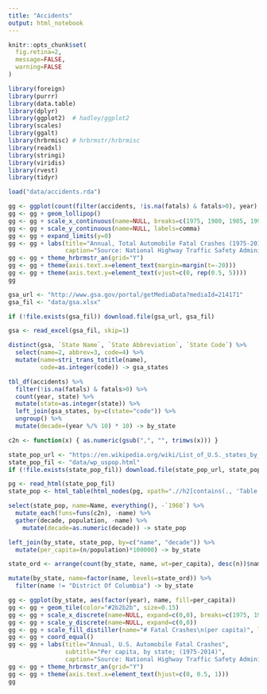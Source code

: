 ```yaml
---
title: "Accidents"
output: html_notebook
---
```

```r
knitr::opts_chunk$set(
  fig.retina=2,
  message=FALSE,
  warning=FALSE
)
```

```r
library(foreign)
library(purrr)
library(data.table)
library(dplyr)
library(ggplot2)  # hadley/ggplot2
library(scales)
library(ggalt)
library(hrbrmisc) # hrbrmstr/hrbrmisc
library(readxl)
library(stringi)
library(viridis)
library(rvest)
library(tidyr)
```

```r
load("data/accidents.rda")
```

```r
gg <- ggplot(count(filter(accidents, !is.na(fatals) & fatals>0), year), aes(year, n))
gg <- gg + geom_lollipop()
gg <- gg + scale_x_continuous(name=NULL, breaks=c(1975, 1980, 1985, 1990, 1995, 2000, 2005, 2010, 2014))
gg <- gg + scale_y_continuous(name=NULL, labels=comma)
gg <- gg + expand_limits(y=0)
gg <- gg + labs(title="Annual, Total Automobile Fatal Crashes (1975-2014)",
                caption="Source: National Highway Traffic Safety Administration (NHTSA)\nFatality Analysis Reporting System (FARS) Encyclopedia\nhttp://www-fars.nhtsa.dot.gov/Crashes/CrashesTime.aspx")
gg <- gg + theme_hrbrmstr_an(grid="Y")
gg <- gg + theme(axis.text.x=element_text(margin=margin(t=-20)))
gg <- gg + theme(axis.text.y=element_text(vjust=c(0, rep(0.5, 5))))
gg
```

```r
gsa_url <- "http://www.gsa.gov/portal/getMediaData?mediaId=214171"
gsa_fil <- "data/gsa.xlsx"

if (!file.exists(gsa_fil)) download.file(gsa_url, gsa_fil)

gsa <- read_excel(gsa_fil, skip=1)

distinct(gsa, `State Name`, `State Abbreviation`, `State Code`) %>%
  select(name=2, abbrev=3, code=4) %>%
  mutate(name=stri_trans_totitle(name),
         code=as.integer(code)) -> gsa_states
```

```r
tbl_df(accidents) %>%
  filter(!is.na(fatals) & fatals>0) %>%
  count(year, state) %>%
  mutate(state=as.integer(state)) %>%
  left_join(gsa_states, by=c(state="code")) %>%
  ungroup() %>%
  mutate(decade=(year %/% 10) * 10) -> by_state
```

```r
c2n <- function(x) { as.numeric(gsub(",", "", trimws(x))) }

state_pop_url <- "https://en.wikipedia.org/wiki/List_of_U.S._states_by_historical_population"
state_pop_fil <- "data/wp_uspop.html"
if (!file.exists(state_pop_fil)) download.file(state_pop_url, state_pop_fil)

pg <- read_html(state_pop_fil)
state_pop <- html_table(html_nodes(pg, xpath=".//h2[contains(., 'Table 3')]/following::table[1]"))[[1]]

select(state_pop, name=Name, everything(), -`1960`) %>%
  mutate_each(funs=funs(c2n), -name) %>%
  gather(decade, population, -name) %>%
    mutate(decade=as.numeric(decade)) -> state_pop

left_join(by_state, state_pop, by=c("name", "decade")) %>%
  mutate(per_capita=(n/population)*100000) -> by_state

state_ord <- arrange(count(by_state, name, wt=per_capita), desc(n))$name

mutate(by_state, name=factor(name, levels=state_ord)) %>%
  filter(name != "District Of Columbia") -> by_state
```

```r
gg <- ggplot(by_state, aes(factor(year), name, fill=per_capita))
gg <- gg + geom_tile(color="#2b2b2b", size=0.15)
gg <- gg + scale_x_discrete(name=NULL, expand=c(0,0), breaks=c(1975, 1995, 2014))
gg <- gg + scale_y_discrete(name=NULL, expand=c(0,0))
gg <- gg + scale_fill_distiller(name="# Fatal Crashes\n(per capita)", label=comma, palette="RdBu", direction=-1)
gg <- gg + coord_equal()
gg <- gg + labs(title="Annual, U.S. Automobile Fatal Crashes",
                subtitle="Per capita, by state; (1975-2014)",
                caption="Source: National Highway Traffic Safety Administration (NHTSA)\nFatality Analysis Reporting System (FARS) Encyclopedia\nhttp://www-fars.nhtsa.dot.gov/Crashes/CrashesTime.aspx")
gg <- gg + theme_hrbrmstr_an(grid="Y")
gg <- gg + theme(axis.text.x=element_text(hjust=c(0, 0.5, 1)))
gg
```


